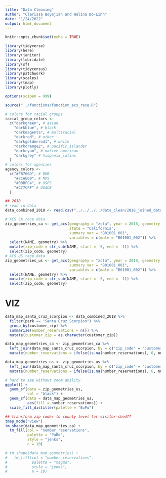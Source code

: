 ```yaml
---
title: "Data Cleaning"
author: "Clarissa Boyajian and Halina Do-Linh"
date: "1/24/2022"
output: html_document
---
```


```r
knitr::opts_chunk$set(echo = TRUE)

library(tidyverse)
library(here)
library(janitor)
library(lubridate)
library(sf)
library(tidycensus)
library(patchwork)
library(scales)
library(tmap)
library(plotly)

options(scipen = 999)

source("../functions/function_acs_race.R")

# colors for racial groups
racial_group_colors <- 
  c("darkgreen", # asian
    "darkblue", # black
    "darkmagenta", # multiracial
    "darkred", # other
    "darkgoldenrod1", # white
    "darkorange2", # pacific_islander
    "darkcyan", # native_american
    "darkgrey" # hispanix_latinx
  )
# colors for agencies
agency_colors <- 
  c("#F8766D", # BOR
    "#7CAE00", # NPS
    "#00BFC4", # USFS
    "#C77CFF" # USACE
  )
```

```r
## 2018
# read in data
data_combined_2018 <- read.csv("../../../../data_clean/2018_joined_data.csv")

# ACS CA race data
zip_geometries_ca <- get_acs(geography = "zcta", year = 2018, geometry = TRUE, 
                             state = "California",
                             summary_var = "B01001_001",
                             variables = c(male = "B01001_002")) %>% 
  select(NAME, geometry) %>% 
  mutate(zip_code = str_sub(NAME, start = -5, end = -1)) %>% 
  select(zip_code, geometry)
# ACS US race data
zip_geometries_us <- get_acs(geography = "zcta", year = 2018, geometry = TRUE, 
                             summary_var = "B01001_001",
                             variables = c(male = "B01001_002")) %>% 
  select(NAME, geometry) %>% 
  mutate(zip_code = str_sub(NAME, start = -5, end = -1)) %>% 
  select(zip_code, geometry)
```



# VIZ

```r
data_map_santa_cruz_scorpion <- data_combined_2018 %>% 
  filter(park == "Santa Cruz Scorpion") %>% 
  group_by(customer_zip) %>% 
  summarize(number_reservations = n()) %>% 
  mutate(customer_zip = as.character(customer_zip))

data_map_geometries_ca <- zip_geometries_ca %>% 
  left_join(data_map_santa_cruz_scorpion, by = c("zip_code" = "customer_zip")) %>% 
  mutate(number_reservations = ifelse(is.na(number_reservations), 0, number_reservations))

data_map_geometries_us <- zip_geometries_us %>% 
  left_join(data_map_santa_cruz_scorpion, by = c("zip_code" = "customer_zip")) %>% 
  mutate(number_reservations = ifelse(is.na(number_reservations), 0, number_reservations))
```


```r
# hard to see without zoom ability
ggplot() +
  geom_sf(data = zip_geometries_us,
          col = "black") +
  geom_sf(data = data_map_geometries_us,
          aes(fill = number_reservations)) +
  scale_fill_distiller(palette = "BuPu")
```


```r
## transform zip codes to county level for visitor-shed??
tmap_mode("view")
tm_shape(data_map_geometries_ca) +
  tm_fill(col = "number_reservations",
          palette = "PuRd",
          style = "jenks",
          n = 10)

# tm_shape(data_map_geometries) +
#   tm_fill(col = "number_reservations",
#           palette = "magma",
#           style = "jenks",
#           n = 10)

```



